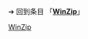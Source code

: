{{LSR
|article = WinZip
|latest_release_version = 26
|latest_release_date = {{Start date and age|2021|09|02}}
}}<noinclude>

➔ 回到条目 「'''[[WinZip]]'''」
[[Category:最新稳定版模板|WinZip]]
</noinclude>